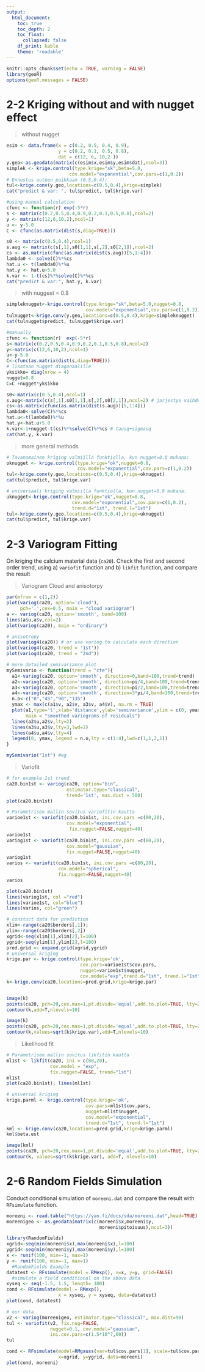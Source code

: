 ```yaml
---
output:
  html_document:
    toc: true
    toc_depth: 2
    toc_float:
      collapsed: false
    df_print: kable
    theme: 'readable'
---
```



```r
knitr::opts_chunk$set(echo = TRUE, warning = FALSE)
library(geoR)
options(geoR.messages = FALSE)
```

# 2-2 Kriging without and with nugget effect

> without nugget

```r
esim <- data.frame(x = c(0.2, 0.5, 0.4, 0.9),
                   y = c(0.2, 0.1, 0.5, 0.8),
                   dat = c(12, 6, 10,2 ))
y.geo<-as.geodata(matrix(c(esim$x,esim$y,esim$dat),ncol=3))
simplek <- krige.control(type.krige="sk",beta=5.0, 
                       cov.model="exponential",cov.pars=c(1,0.2))
# Ennustus uuteen paikkaan (0.5,0.4):
tul<-krige.conv(y.geo,locations=c(0.5,0.4),krige=simplek)
cat("predict & var: ", tul$predict, tul$krige.var)

#using manual calculation
cfunc <- function(r) exp(-5*r)
s <- matrix(c(0.2,0.5,0.4,0.9,0.2,0.1,0.5,0.8),ncol=2)
y <- matrix(c(12,6,10,2),ncol=1)
u <- y-5.0
C <- cfunc(as.matrix(dist(s,diag=TRUE)))

s0 <- matrix(c(0.5,0.4),ncol=1)
s.aug <- matrix(c(s[,1],s0[1,1],s[,2],s0[2,1]),ncol=2)
cs <- as.matrix(cfunc(as.matrix(dist(s.aug))[5,1:4]))
lambda0 <- solve(C)%*%cs
hat.u <- t(lambda0)%*%u
hat.y <- hat.u+5.0
k.var <- 1-t(cs)%*%solve(C)%*%cs
cat("predict & var:", hat.y, k.var)
```

> with nuggest = 0.8

```r
simpleknugget<-krige.control(type.krige="sk",beta=5.0,nugget=0.8, 
                             cov.model="exponential",cov.pars=c(1,0.2))
tulnugget<-krige.conv(y.geo,locations=c(0.5,0.4),krige=simpleknugget)
cat(tulnugget$predict, tulnugget$krige.var)

#manually
cfunc <- function(r)  exp(-5*r)
s<-matrix(c(0.2,0.5,0.4,0.9,0.2,0.1,0.5,0.8),ncol=2)
y<-matrix(c(12,6,10,2),ncol=1)
u<-y-5.0
C<-cfunc(as.matrix(dist(s,diag=TRUE)))
# lisataan nugget diagonaalille
yksikko= diag(nrow = 4)
nugget=0.8
C=C +nugget*yksikko

s0<-matrix(c(0.5,0.4),ncol=1)
s.aug<-matrix(c(s[,1],s0[1,1],s[,2],s0[2,1]),ncol=2) # jarjestys vaihdettu s0:ssa
cs<-as.matrix(cfunc(as.matrix(dist(s.aug))[5,1:4]))
lambda0<-solve(C)%*%cs
hat.u<-t(lambda0)%*%u
hat.y<-hat.u+5.0
k.var<-1+nugget-t(cs)%*%solve(C)%*%cs # tausq+sigmasq
cat(hat.y, k.var)
```

> more general methods

```r
# Tavanomainen kriging valmiilla funktiolla, kun nugget=0.8 mukana:  
oknugget <- krige.control(type.krige="ok",nugget=0.8, 
                          cov.model="exponential",cov.pars=c(1,0.2))
tul<-krige.conv(y.geo,locations=c(0.5,0.4),krige=oknugget)
cat(tul$predict, tul$krige.var)

# universaali kriging valmiilla funktiolla, kun nugget=0.8 mukana:  
uknugget<-krige.control(type.krige="ok",nugget=0.8, 
                        cov.model="exponential",cov.pars=c(1,0.2),
                        trend.d="1st", trend.l="1st")
tul<-krige.conv(y.geo,locations=c(0.5,0.4),krige=uknugget)
cat(tul$predict, tul$krige.var)
```

# 2-3 Variogram Fitting

On kriging the calcium material data (`ca20`). Check the first and second order trend, using a) `variofit` function and b) `likfit` function, and compare the result

> Variogram Cloud and anisotorpy

```r
par(mfrow = c(1,2))
plot(variog(ca20, option='cloud'),
     pch='.',cex=0.5, main = "cloud variogram")
a <- variog(ca20, option='smooth', band=100)
lines(a$u,a$v,col=2)
plot(variog(ca20), main = "ordinary")

# anisotropy
plot(variog4(ca20)) # or use variog to calculate each direction
plot(variog4(ca20, trend = '1st'))
plot(variog4(ca20, trend = "2nd"))

# more detailed semivariance plot
mySemivario <- function(trend = "cte"){
  a1<-variog(ca20, option='smooth', direction=0,band=100,trend=trend)
  a2<-variog(ca20, option='smooth', direction=pi/4,band=100,trend=trend)
  a3<-variog(ca20, option='smooth', direction=pi/2,band=100,trend=trend)
  a4<-variog(ca20, option='smooth', direction=3*pi/4,band=100,trend=trend)
  n.o<-c("0","45","90","135")
  ymax <- max(c(a1$v, a2$v, a3$v, a4$v), na.rm = TRUE)
  plot(a1,type='l',xlab='distance',ylab='semivariance',ylim = c(0, ymax),
       main = "smoothed variograms of residuals")
  lines(a2$u,a2$v,lty=2)
  lines(a3$u,a3$v,lty=3,lwd=2)
  lines(a4$u,a4$v,lty=4)
  legend(0, ymax, legend = n.o,lty = c(1:4),lwd=c(1,1,2,1))
}

mySemivario("1st") #eg
```

> Variofit

```r
# for example 1st trend
ca20.bin1st <- variog(ca20, option="bin",
                      estimator.type="classical",
                      trend='1st', max.dist = 500)
plot(ca20.bin1st)

# Parametrisen mallin sovitus variofitin kautta
varioe1st <- variofit(ca20.bin1st, ini.cov.pars =c(80,20), 
                      cov.model="exponential",
                       fix.nugget=FALSE,nugget=40)
varioe1st
variog1st <- variofit(ca20.bin1st, ini.cov.pars =c(80,20), 
                      cov.model="gaussian",
                      fix.nugget=FALSE,nugget=40)
variog1st
varios <- variofit(ca20.bin1st, ini.cov.pars =c(80,20), 
                   cov.model="spherical",
                   fix.nugget=FALSE,nugget=40)
varios 

plot(ca20.bin1st)
lines(variog1st, col ="red")
lines(varioe1st, col="blue")
lines(varios, col="green")

# constuct data for prediction
xlim<-range(ca20$borders[,1]); 
ylim<-range(ca20$borders[,2])
xgrid<-seq(xlim[1],xlim[2],l=100)
ygrid<-seq(ylim[1],ylim[2],l=100)
pred.grid <- expand.grid(xgrid,ygrid)
# universal kriging
krige.par <- krige.control(type.krige='ok', 
                           cov.pars=varioe1st$cov.pars, 
                           nugget=varioe1st$nugget,
                           cov.model="exp",trend.d="1st", trend.l="1st")
k<-krige.conv(ca20,locations=pred.grid,krige=krige.par)


image(k)
points(ca20, pch=20,cex.max=1,pt.divide='equal',add.to.plot=TRUE, lty=2)
contour(k,add=T,nlevels=10)

image(k)
points(ca20, pch=20,cex.max=1,pt.divide='equal',add.to.plot=TRUE, lty=2)
contour(k,values=sqrt(k$krige.var),add=T,nlevels=10)
```

> Likelihood fit

```r
# Parametrisen mallin sovitus likfitin kautta
ml1st <- likfit(ca20, ini = c(80,20), 
                cov.model = "exp",
                fix.nugget=FALSE, trend="1st")
ml1st
plot(ca20.bin1st); lines(ml1st)

# universal kriging
krige.parml <- krige.control(type.krige='ok', 
                             cov.pars=ml1st$cov.pars, 
                             nugget=ml1st$nugget,
                             cov.model="exponential",
                             trend.d="1st", trend.l="1st")
kml <- krige.conv(ca20,locations=pred.grid,krige=krige.parml)
kml$beta.est

image(kml)
points(ca20, pch=20,cex.max=1,pt.divide='equal',add.to.plot=TRUE, lty=2)
contour(k, values=sqrt(k$krige.var), add=T, nlevels=10)
```

# 2-6 Random Fields Simulation

Conduct conditional simulation of `moreeni.dat` and compare the result with `RFsimulate` function.

```r
moreeni <- read.table("https://yan.fi/docs/sda/moreeni.dat",head=TRUE)
moreenigeo <- as.geodata(matrix(c(moreeni$x,moreeni$y,
                                  moreeni$pitoisuus),ncol=3))

library(RandomFields)
xgrid<-seq(min(moreeni$x),max(moreeni$x),l=100)
ygrid<-seq(min(moreeni$y),max(moreeni$y),l=100)
x <- runif(100, min=-1, max=1)
y <- runif(100, min=-1, max=1)
  #RandomFields Example
datatest <- RFsimulate(model = RMexp(), x=x, y=y, grid=FALSE)
  #simulate a field conditional on the above data
xyseq <- seq(-1.5, 1.5, length= 100)
cond <- RFsimulate(model = RMexp(), 
                   x = xyseq, y = xyseq, data=datatest)
plot(cond, datatest)

# our data
v2 <- variog(moreenigeo, estimator.type="classical", max.dist=90)
tul <- variofit(v2, fix.nug=FALSE,
                nugget=0.1, cov.model="gaussian",
                ini.cov.pars=c(1.5*10^7,60))
tul

cond <- RFsimulate(model=RMgauss(var=tul$cov.pars[1], scale=tul$cov.pars[2]), 
                   x=xgrid, y=ygrid, data=moreeni)
plot(cond, moreeni)
```




